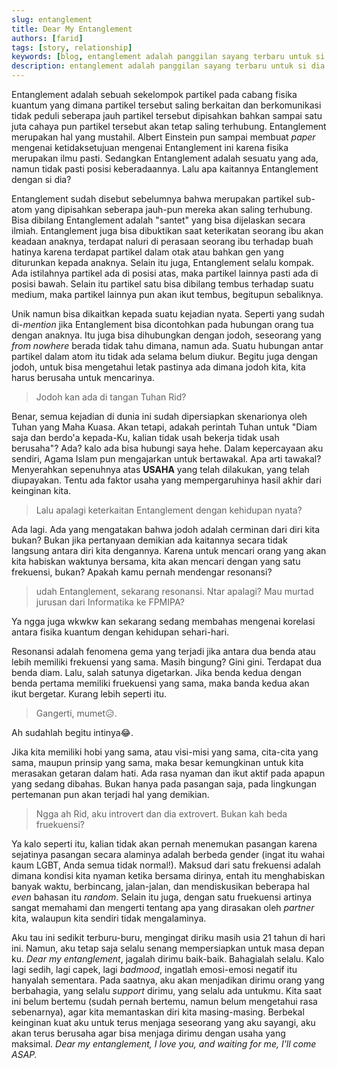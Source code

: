 ```yaml
---
slug: entanglement
title: Dear My Entanglement
authors: [farid]
tags: [story, relationship]
keywords: [blog, entanglement adalah panggilan sayang terbaru untuk si dia]
description: entanglement adalah panggilan sayang terbaru untuk si dia
---
```


Entanglement adalah sebuah sekelompok partikel pada cabang fisika kuantum yang dimana partikel tersebut saling berkaitan dan berkomunikasi
tidak peduli seberapa jauh partikel tersebut dipisahkan bahkan sampai satu juta cahaya pun partikel tersebut akan tetap saling terhubung.
Entanglement merupakan hal yang mustahil. Albert Einstein pun sampai membuat _paper_ mengenai ketidaksetujuan mengenai Entanglement ini
karena fisika merupakan ilmu pasti. Sedangkan Entanglement adalah sesuatu yang ada, namun tidak pasti posisi keberadaannya. Lalu apa
kaitannya Entanglement dengan si dia?

<!--truncate-->

Entanglement sudah disebut sebelumnya bahwa merupakan partikel sub-atom yang dipisahkan seberapa jauh-pun mereka akan saling terhubung.
Bisa dibilang Entanglement adalah "santet" yang bisa dijelaskan secara ilmiah. Entanglement juga bisa dibuktikan saat keterikatan seorang
ibu akan keadaan anaknya, terdapat naluri di perasaan seorang ibu terhadap buah hatinya karena terdapat partikel dalam otak atau bahkan
gen yang diturunkan kepada anaknya. Selain itu juga, Entanglement selalu kompak. Ada istilahnya partikel ada di posisi atas, maka partikel
lainnya pasti ada di posisi bawah. Selain itu partikel satu bisa dibilang tembus terhadap suatu medium, maka partikel lainnya pun akan ikut
tembus, begitupun sebaliknya.

Unik namun bisa dikaitkan kepada suatu kejadian nyata. Seperti yang sudah di-_mention_ jika Entanglement bisa dicontohkan pada hubungan
orang tua dengan anaknya. Itu juga bisa dihubungkan dengan jodoh, seseorang yang _from nowhere_ berada tidak tahu dimana, namun ada. Suatu
hubungan antar partikel dalam atom itu tidak ada selama belum diukur. Begitu juga dengan jodoh, untuk bisa mengetahui letak pastinya ada dimana
jodoh kita, kita harus berusaha untuk mencarinya.

> Jodoh kan ada di tangan Tuhan Rid?

Benar, semua kejadian di dunia ini sudah dipersiapkan skenarionya oleh Tuhan yang Maha Kuasa. Akan tetapi, adakah perintah Tuhan untuk
"Diam saja dan berdo'a kepada-Ku, kalian tidak usah bekerja tidak usah berusaha"? Ada? kalo ada bisa hubungi saya hehe.
Dalam kepercayaan aku sendiri, Agama Islam pun mengajarkan untuk bertawakal. Apa arti tawakal? Menyerahkan sepenuhnya atas **USAHA** yang
telah dilakukan, yang telah diupayakan. Tentu ada faktor usaha yang mempergaruhinya hasil akhir dari keinginan kita.

> Lalu apalagi keterkaitan Entanglement dengan kehidupan nyata?

Ada lagi. Ada yang mengatakan bahwa jodoh adalah cerminan dari diri kita bukan? Bukan jika pertanyaan demikian ada kaitannya secara tidak
langsung antara diri kita dengannya. Karena untuk mencari orang yang akan kita habiskan waktunya bersama, kita akan mencari dengan yang
satu frekuensi, bukan? Apakah kamu pernah mendengar resonansi?

> udah Entanglement, sekarang resonansi. Ntar apalagi? Mau murtad jurusan dari Informatika ke FPMIPA?

Ya ngga juga wkwkw kan sekarang sedang membahas mengenai korelasi antara fisika kuantum dengan kehidupan sehari-hari.

Resonansi adalah fenomena gema yang terjadi jika antara dua benda atau lebih memiliki frekuensi yang sama. Masih bingung? Gini gini. Terdapat
dua benda diam. Lalu, salah satunya digetarkan. Jika benda kedua dengan benda pertama memiliki fruekuensi yang sama, maka banda kedua akan
ikut bergetar. Kurang lebih seperti itu.

> Gangerti, mumet😥.

Ah sudahlah begitu intinya😂.

Jika kita memiliki hobi yang sama, atau visi-misi yang sama, cita-cita yang sama, maupun prinsip yang sama, maka besar kemungkinan untuk
kita merasakan getaran dalam hati. Ada rasa nyaman dan ikut aktif pada apapun yang sedang dibahas. Bukan hanya pada pasangan saja, pada
lingkungan pertemanan pun akan terjadi hal yang demikian.

> Ngga ah Rid, aku introvert dan dia extrovert. Bukan kah beda fruekuensi?

Ya kalo seperti itu, kalian tidak akan pernah menemukan pasangan karena sejatinya pasangan secara alaminya adalah berbeda gender
(ingat itu wahai kaum LGBT, Anda semua tidak normal!). Maksud dari satu frekuensi adalah dimana kondisi kita nyaman ketika bersama
dirinya, entah itu menghabiskan banyak waktu, berbincang, jalan-jalan, dan mendiskusikan beberapa hal _even_ bahasan itu _random_. Selain itu juga,
dengan satu fruekuensi artinya sangat memahami dan mengerti tentang apa yang dirasakan oleh _partner_ kita, walaupun kita sendiri tidak mengalaminya.

Aku tau ini sedikit terburu-buru, mengingat diriku masih usia 21 tahun di hari ini. Namun, aku tetap saja selalu senang mempersiapkan
untuk masa depan ku. _Dear my entanglement_, jagalah dirimu baik-baik. Bahagialah selalu. Kalo lagi sedih, lagi capek, lagi _badmood_,
ingatlah emosi-emosi negatif itu hanyalah sementara. Pada saatnya, aku akan menjadikan dirimu orang yang berbahagia, yang selalu _support_
dirimu, yang selalu ada untukmu. Kita saat ini belum bertemu (sudah pernah bertemu, namun belum mengetahui rasa sebenarnya), agar kita
memantaskan diri kita masing-masing. Berbekal keinginan kuat aku untuk terus menjaga seseorang yang aku sayangi, aku akan terus berusaha
agar bisa menjaga dirimu dengan usaha yang maksimal. _Dear my entanglement, I love you, and waiting for me, I'll come ASAP._
